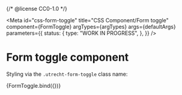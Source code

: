 {/* @license CC0-1.0 */}


<Meta
  id="css-form-toggle"
  title="CSS Component/Form toggle"
  component={FormToggle}
  argTypes={argTypes}
  args={defaultArgs}
  parameters={{
    status: {
      type: "WORK IN PROGRESS",
    },
  }}
/>

# Form toggle component

Styling via the `.utrecht-form-toggle` class name:

<Canvas>
  <Story name="Default">{FormToggle.bind({})}</Story>
</Canvas>

<ArgsTable story="Default" />
